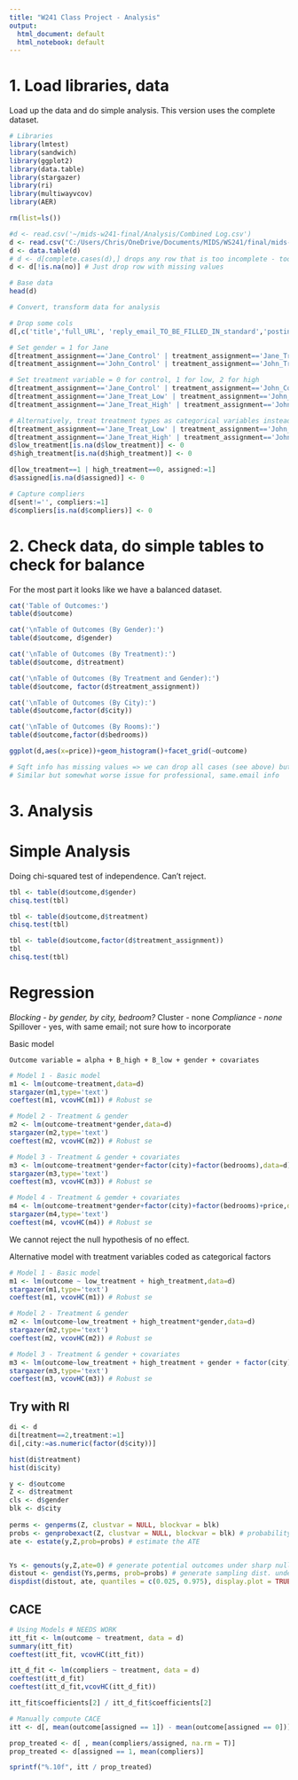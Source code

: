 ```yaml
---
title: "W241 Class Project - Analysis"
output:
  html_document: default
  html_notebook: default
---
```


# 1. Load libraries, data

Load up the data and do simple analysis. This version uses the complete dataset.

```r

# Libraries
library(lmtest)
library(sandwich)
library(ggplot2)
library(data.table)
library(stargazer)
library(ri)
library(multiwayvcov)
library(AER)

rm(list=ls())

#d <- read.csv('~/mids-w241-final/Analysis/Combined Log.csv')
d <- read.csv("C:/Users/Chris/OneDrive/Documents/MIDS/WS241/final/mids-w241-final/Analysis/Combined Log.csv")
d <- data.table(d)
# d <- d[complete.cases(d),] drops any row that is too incomplete - too stringent since we have some cols which are not essential
d <- d[!is.na(no)] # Just drop row with missing values

# Base data
head(d)

# Convert, transform data for analysis

# Drop some cols
d[,c('title','full_URL', 'reply_email_TO_BE_FILLED_IN_standard','posting_ID','notes') :=NULL]

# Set gender = 1 for Jane
d[treatment_assignment=='Jane_Control' | treatment_assignment=='Jane_Treat_High' | treatment_assignment=='Jane_Treat_Low',gender:=1]
d[treatment_assignment=='John_Control' | treatment_assignment=='John_Treat_High' | treatment_assignment=='John_Treat_Low',gender:=0]

# Set treatment variable = 0 for control, 1 for low, 2 for high
d[treatment_assignment=='Jane_Control' | treatment_assignment=='John_Control', treatment:=0]
d[treatment_assignment=='Jane_Treat_Low' | treatment_assignment=='John_Treat_Low', treatment:=1]
d[treatment_assignment=='Jane_Treat_High' | treatment_assignment=='John_Treat_High', treatment:=2]

# Alternatively, treat treatment types as categorical variables instead of continuous
d[treatment_assignment=='Jane_Treat_Low' | treatment_assignment=='John_Treat_Low', low_treatment:=1]
d[treatment_assignment=='Jane_Treat_High' | treatment_assignment=='John_Treat_High', high_treatment:=1]
d$low_treatment[is.na(d$low_treatment)] <- 0
d$high_treatment[is.na(d$high_treatment)] <- 0

d[low_treatment==1 | high_treatment==0, assigned:=1]
d$assigned[is.na(d$assigned)] <- 0

# Capture compliers
d[sent!='', compliers:=1]
d$compliers[is.na(d$compliers)] <- 0
```
# 2. Check data, do simple tables to check for balance

For the most part it looks like we have a balanced dataset. 

```r

cat('Table of Outcomes:')
table(d$outcome)

cat('\nTable of Outcomes (By Gender):')
table(d$outcome, d$gender)

cat('\nTable of Outcomes (By Treatment):')
table(d$outcome, d$treatment)

cat('\nTable of Outcomes (By Treatment and Gender):')
table(d$outcome, factor(d$treatment_assignment))

cat('\nTable of Outcomes (By City):')
table(d$outcome,factor(d$city))

cat('\nTable of Outcomes (By Rooms):')
table(d$outcome,factor(d$bedrooms))

ggplot(d,aes(x=price))+geom_histogram()+facet_grid(~outcome)

# Sqft info has missing values => we can drop all cases (see above) but for now leave this alone
# Similar but somewhat worse issue for professional, same.email info

```


# 3. Analysis

# Simple Analysis

Doing chi-squared test of independence. Can't reject. 

```r
tbl <- table(d$outcome,d$gender)
chisq.test(tbl)

tbl <- table(d$outcome,d$treatment)
chisq.test(tbl)

tbl <- table(d$outcome,factor(d$treatment_assignment))
tbl
chisq.test(tbl)

```

# Regression

*Blocking - by gender, by city, bedroom?
*Cluster - none
*Compliance - none
*Spillover - yes, with same email; not sure how to incorporate

Basic model
  
    Outcome variable = alpha + B_high + B_low + gender + covariates
  

```r

# Model 1 - Basic model
m1 <- lm(outcome~treatment,data=d)
stargazer(m1,type='text')
coeftest(m1, vcovHC(m1)) # Robust se 

# Model 2 - Treatment & gender
m2 <- lm(outcome~treatment*gender,data=d)
stargazer(m2,type='text')
coeftest(m2, vcovHC(m2)) # Robust se 

# Model 3 - Treatment & gender + covariates
m3 <- lm(outcome~treatment*gender+factor(city)+factor(bedrooms),data=d)
stargazer(m3,type='text')
coeftest(m3, vcovHC(m3)) # Robust se 

# Model 4 - Treatment & gemder + covariates
m4 <- lm(outcome~treatment*gender+factor(city)+factor(bedrooms)+price,data=d)
stargazer(m4,type='text')
coeftest(m4, vcovHC(m4)) # Robust se 


```
We cannot reject the null hypothesis of no effect. 

Alternative model with treatment variables coded as categorical factors

```r

# Model 1 - Basic model
m1 <- lm(outcome ~ low_treatment + high_treatment,data=d)                                                               
stargazer(m1,type='text')
coeftest(m1, vcovHC(m1)) # Robust se 

# Model 2 - Treatment & gender
m2 <- lm(outcome~low_treatment + high_treatment*gender,data=d)
stargazer(m2,type='text')
coeftest(m2, vcovHC(m2)) # Robust se 

# Model 3 - Treatment & gender + covariates
m3 <- lm(outcome~low_treatment + high_treatment + gender + factor(city) + factor(bedrooms) + price,data=d)
stargazer(m3,type='text')
coeftest(m3, vcovHC(m3)) # Robust se 


```

## Try with RI

```r
di <- d
di[treatment==2,treatment:=1]
di[,city:=as.numeric(factor(d$city))]

hist(di$treatment)
hist(di$city)

y <- d$outcome
Z <- d$treatment
cls <- d$gender
blk <- d$city
  
perms <- genperms(Z, clustvar = NULL, blockvar = blk)
probs <- genprobexact(Z, clustvar = NULL, blockvar = blk) # probability of treatment
ate <- estate(y,Z,prob=probs) # estimate the ATE


Ys <- genouts(y,Z,ate=0) # generate potential outcomes under sharp null of no effect
distout <- gendist(Ys,perms, prob=probs) # generate sampling dist. under sharp null
dispdist(distout, ate, quantiles = c(0.025, 0.975), display.plot = TRUE) # display characteristics of sampling dist. for inference

```

## CACE
```r
# Using Models # NEEDS WORK
itt_fit <- lm(outcome ~ treatment, data = d)
summary(itt_fit)
coeftest(itt_fit, vcovHC(itt_fit))

itt_d_fit <- lm(compliers ~ treatment, data = d)
coeftest(itt_d_fit)
coeftest(itt_d_fit,vcovHC(itt_d_fit))

itt_fit$coefficients[2] / itt_d_fit$coefficients[2]
```


```r
# Manually compute CACE
itt <- d[, mean(outcome[assigned == 1]) - mean(outcome[assigned == 0])]

prop_treated <- d[ , mean(compliers/assigned, na.rm = T)]
prop_treated <- d[assigned == 1, mean(compliers)]

sprintf("%.10f", itt / prop_treated)
```


